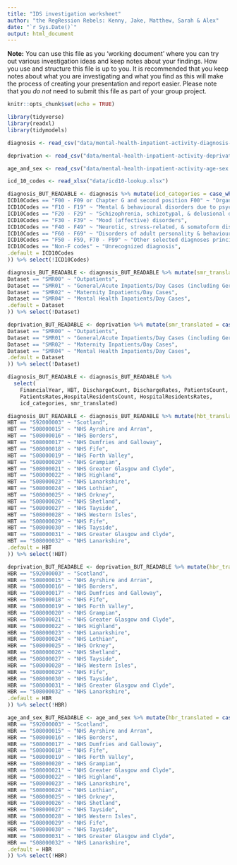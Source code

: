 ```yaml
---
title: "IDS investigation worksheet"
author: "the RegRession Rebels: Kenny, Jake, Matthew, Sarah & Alex"
date: "`r Sys.Date()`"
output: html_document
---
```


**Note:** You can use this file as you 'working document' where you can try out various investigation ideas and keep notes about your findings. How you use and structure this file is up to you. It is recommended that you keep notes about what you are investigating and what you find as this will make the process of creating your presentation and report easier. Please note that you _do not_ need to submit this file as part of your group project.



```r
knitr::opts_chunk$set(echo = TRUE)
```


```r
library(tidyverse)
library(readxl)
library(tidymodels)

```


```r
diagnosis <- read_csv("data/mental-health-inpatient-activity-diagnosis-trend.csv", show_col_types = FALSE)

deprivation <- read_csv("data/mental-health-inpatient-activity-deprivation.csv", show_col_types = FALSE)

age_and_sex <- read_csv("data/mental-health-inpatient-activity-age-sex.csv", show_col_types = FALSE)

icd_10_codes <- read_xlsx("data/icd10-lookup.xlsx")

diagnosis_BUT_READABLE <- diagnosis %>% mutate(icd_categories = case_when(
ICD10Codes == "F00 - F09 or Chapter G and second position F00" ~ "Organic, including symptomatic, mental disorders", 
ICD10Codes == "F10 - F19" ~ "Mental & behavioural disorders due to psychoactive substance use", 
ICD10Codes == "F20 - F29" ~ "Schizophrenia, schizotypal, & delusional disorders", 
ICD10Codes == "F30 - F39" ~ "Mood (affective) disorders", 
ICD10Codes == "F40 - F49" ~ "Neurotic, stress-related, & somatoform disorders", 
ICD10Codes == "F60 - F69" ~ "Disorders of adult personality & behaviour", 
ICD10Codes == "F50 - F59, F70 - F99" ~ "Other selected diagnoses principally affecting children & young people", 
ICD10Codes == "Non-F codes" ~ "Unrecognized diagnosis", 
.default = ICD10Codes
)) %>% select(!ICD10Codes)

diagnosis_BUT_READABLE <- diagnosis_BUT_READABLE %>% mutate(smr_translated = case_when(
Dataset == "SMR00" ~ "Outpatients",
Dataset == "SMR01" ~ "General/Acute Inpatients/Day Cases (including Geriatric Long Stay Inpatients)",
Dataset == "SMR02" ~ "Maternity Inpatients/Day Cases",
Dataset == "SMR04" ~ "Mental Health Inpatients/Day Cases",
.default = Dataset
)) %>% select(!Dataset)

deprivation_BUT_READABLE <- deprivation %>% mutate(smr_translated = case_when(
Dataset == "SMR00" ~ "Outpatients",
Dataset == "SMR01" ~ "General/Acute Inpatients/Day Cases (including Geriatric Long Stay Inpatients)",
Dataset == "SMR02" ~ "Maternity Inpatients/Day Cases",
Dataset == "SMR04" ~ "Mental Health Inpatients/Day Cases",
.default = Dataset
)) %>% select(!Dataset)

diagnosis_BUT_READABLE <- diagnosis_BUT_READABLE %>% 
  select(
    FinancialYear, HBT, DischargeCount, DischargeRates, PatientsCount,
    PatientsRates,HospitalResidentsCount, HospitalResidentsRates,
    icd_categories, smr_translated)

diagnosis_BUT_READABLE <- diagnosis_BUT_READABLE %>% mutate(hbt_translated = case_when(
HBT == "S92000003" ~ "Scotland",
HBT == "S08000015" ~ "NHS Ayrshire and Arran",
HBT == "S08000016" ~ "NHS Borders",
HBT == "S08000017" ~ "NHS Dumfries and Galloway",
HBT == "S08000018" ~ "NHS Fife",
HBT == "S08000019" ~ "NHS Forth Valley",
HBT == "S08000020" ~ "NHS Grampian",
HBT == "S08000021" ~ "NHS Greater Glasgow and Clyde",
HBT == "S08000022" ~ "NHS Highland",
HBT == "S08000023" ~ "NHS Lanarkshire",
HBT == "S08000024" ~ "NHS Lothian",
HBT == "S08000025" ~ "NHS Orkney",
HBT == "S08000026" ~ "NHS Shetland",
HBT == "S08000027" ~ "NHS Tayside",
HBT == "S08000028" ~ "NHS Western Isles",
HBT == "S08000029" ~ "NHS Fife",
HBT == "S08000030" ~ "NHS Tayside",
HBT == "S08000031" ~ "NHS Greater Glasgow and Clyde",
HBT == "S08000032" ~ "NHS Lanarkshire",
.default = HBT
)) %>% select(!HBT)

deprivation_BUT_READABLE <- deprivation_BUT_READABLE %>% mutate(hbr_translated = case_when(
HBR == "S92000003" ~ "Scotland",
HBR == "S08000015" ~ "NHS Ayrshire and Arran",
HBR == "S08000016" ~ "NHS Borders",
HBR == "S08000017" ~ "NHS Dumfries and Galloway",
HBR == "S08000018" ~ "NHS Fife",
HBR == "S08000019" ~ "NHS Forth Valley",
HBR == "S08000020" ~ "NHS Grampian",
HBR == "S08000021" ~ "NHS Greater Glasgow and Clyde",
HBR == "S08000022" ~ "NHS Highland",
HBR == "S08000023" ~ "NHS Lanarkshire",
HBR == "S08000024" ~ "NHS Lothian",
HBR == "S08000025" ~ "NHS Orkney",
HBR == "S08000026" ~ "NHS Shetland",
HBR == "S08000027" ~ "NHS Tayside",
HBR == "S08000028" ~ "NHS Western Isles",
HBR == "S08000029" ~ "NHS Fife",
HBR == "S08000030" ~ "NHS Tayside",
HBR == "S08000031" ~ "NHS Greater Glasgow and Clyde",
HBR == "S08000032" ~ "NHS Lanarkshire",
.default = HBR
)) %>% select(!HBR)

age_and_sex_BUT_READABLE <- age_and_sex %>% mutate(hbr_translated = case_when(
HBR == "S92000003" ~ "Scotland",
HBR == "S08000015" ~ "NHS Ayrshire and Arran",
HBR == "S08000016" ~ "NHS Borders",
HBR == "S08000017" ~ "NHS Dumfries and Galloway",
HBR == "S08000018" ~ "NHS Fife",
HBR == "S08000019" ~ "NHS Forth Valley",
HBR == "S08000020" ~ "NHS Grampian",
HBR == "S08000021" ~ "NHS Greater Glasgow and Clyde",
HBR == "S08000022" ~ "NHS Highland",
HBR == "S08000023" ~ "NHS Lanarkshire",
HBR == "S08000024" ~ "NHS Lothian",
HBR == "S08000025" ~ "NHS Orkney",
HBR == "S08000026" ~ "NHS Shetland",
HBR == "S08000027" ~ "NHS Tayside",
HBR == "S08000028" ~ "NHS Western Isles",
HBR == "S08000029" ~ "NHS Fife",
HBR == "S08000030" ~ "NHS Tayside",
HBR == "S08000031" ~ "NHS Greater Glasgow and Clyde",
HBR == "S08000032" ~ "NHS Lanarkshire",
.default = HBR
)) %>% select(!HBR)



```
